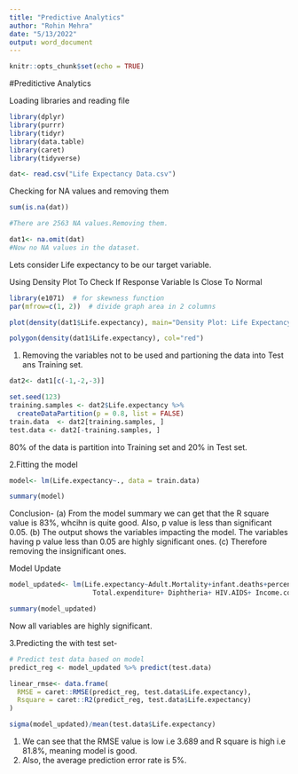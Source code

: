 ---
title: "Predictive Analytics"
author: "Rohin Mehra"
date: "5/13/2022"
output: word_document
---

```{r setup, include=FALSE}
knitr::opts_chunk$set(echo = TRUE)
```
#Preditictive Analytics


Loading libraries and reading file
```{r}
library(dplyr)
library(purrr)
library(tidyr)
library(data.table)
library(caret)
library(tidyverse)

dat<- read.csv("Life Expectancy Data.csv")
```


Checking for NA values and removing them

```{r pressure}
sum(is.na(dat))

#There are 2563 NA values.Removing them.

dat1<- na.omit(dat)
#Now no NA values in the dataset.
```

Lets consider Life expectancy to be our target variable.


Using Density Plot To Check If Response Variable Is Close To Normal
```{r plot}
library(e1071)  # for skewness function
par(mfrow=c(1, 2))  # divide graph area in 2 columns

plot(density(dat1$Life.expectancy), main="Density Plot: Life Expectancy", ylab="Frequency", sub=paste("Skewness:", round(e1071::skewness(dat1$Life.expectancy), 2)))  # density plot for 'Life Expectancy'

polygon(density(dat1$Life.expectancy), col="red")

```


1. Removing the variables not to be used and partioning the data into Test ans Training set.

```{r}
dat2<- dat1[c(-1,-2,-3)]

set.seed(123)
training.samples <- dat2$Life.expectancy %>% 
  createDataPartition(p = 0.8, list = FALSE)
train.data  <- dat2[training.samples, ]
test.data <- dat2[-training.samples, ]
```

80% of the data is partition into Training set and 20% in Test set.


2.Fitting the model

```{r Model}
model<- lm(Life.expectancy~., data = train.data)

summary(model)
```
Conclusion-
(a) From the model summary we can get that the R square value is 83%, whcihn is quite good. Also, p value is less than significant 0.05.
(b) The output shows the variables impacting the model. The variables having p value less than 0.05 are highly significant ones.
(c) Therefore removing the insignificant ones.


Model Update
```{r}
model_updated<- lm(Life.expectancy~Adult.Mortality+infant.deaths+percentage.expenditure+ under.five.deaths+
                     Total.expenditure+ Diphtheria+ HIV.AIDS+ Income.composition.of.resources+Schooling, data = train.data)

summary(model_updated)
```
Now all variables are highly significant.



3.Predicting the with test set-
```{r}
# Predict test data based on model
predict_reg <- model_updated %>% predict(test.data)

```

```{r}
linear_rmse<- data.frame(
  RMSE = caret::RMSE(predict_reg, test.data$Life.expectancy),
  Rsquare = caret::R2(predict_reg, test.data$Life.expectancy)
)

sigma(model_updated)/mean(test.data$Life.expectancy)
```
1. We can see that the RMSE value is low i.e 3.689 and R square is high i.e 81.8%, meaning model is good.
2. Also, the average prediction error rate is 5%.
